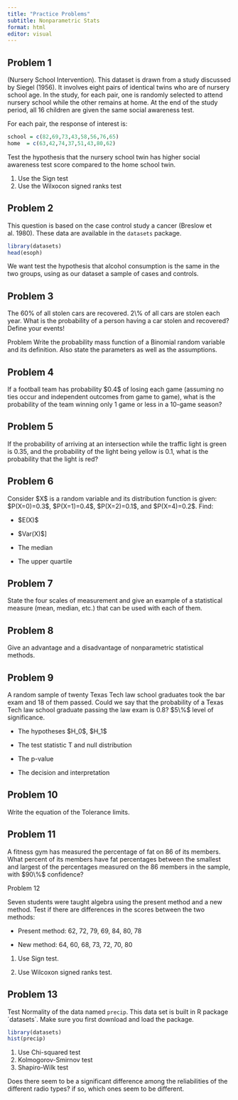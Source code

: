 ```yaml
---
title: "Practice Problems"
subtitle: Nonparametric Stats
format: html
editor: visual
---
```


## Problem 1

(Nursery School Intervention). This dataset is drawn from a study discussed by Siegel (1956). It involves eight pairs of identical twins who are of nursery school age. In the study, for each pair, one is randomly selected to attend nursery school while the other remains at home. At the end of the study period, all 16 children are given the same social awareness test.

For each pair, the response of interest is:

```r
school = c(82,69,73,43,58,56,76,65)
home  = c(63,42,74,37,51,43,80,62)
```

Test the hypothesis that the nursery school twin has higher social awareness test score compared to the home school twin.

1.  Use the Sign test
2.  Use the Wilxocon signed ranks test

## Problem 2

This question is based on the case control study a cancer (Breslow et al. 1980). These data are available in the `datasets` package.

```r
library(datasets)
head(esoph)
```

We want test the hypothesis that alcohol consumption is the same in the two groups, using as our dataset a sample of cases and controls.

## Problem 3

The 60% of all stolen cars are recovered. 2\\% of all cars are stolen each year. What is the probability of a person having a car stolen and recovered? Define your events!

Problem Write the probability mass function of a Binomial random variable and its definition. Also state the parameters as well as the assumptions.

## Problem 4

If a football team has probability \$0.4\$ of losing each game (assuming no ties occur and independent outcomes from game to game), what is the probability of the team winning only 1 game or less in a 10-game season?

## Problem 5 

If the probability of arriving at an intersection while the traffic light is green is 0.35, and the probability of the light being yellow is 0.1, what is the probability that the light is red?

## Problem 6

Consider \$X\$ is a random variable and its distribution function is given: \$P(X=0)=0.3\$, \$P(X=1)=0.4\$, \$P(X=2)=0.1\$, and \$P(X=4)=0.2\$. Find:

-   \$E(X)\$

```{=html}
<!-- -->
```
-   \$Var(X)\$\]

-   The median

-   The upper quartile

## Problem 7 

State the four scales of measurement and give an example of a statistical measure (mean, median, etc.) that can be used with each of them.

## Problem 8

Give an advantage and a disadvantage of nonparametric statistical methods.

##  Problem 9

A random sample of twenty Texas Tech law school graduates took the bar exam and 18 of them passed. Could we say that the probability of a Texas Tech law school graduate passing the law exam is 0.8? \$5\\%\$ level of significance.

-   The hypotheses \$H_0\$, \$H_1\$

-   The test statistic T and null distribution

-   The p-value

-   The decision and interpretation

## Problem 10

Write the equation of the Tolerance limits.

## Problem 11

A fitness gym has measured the percentage of fat on 86 of its members. What percent of its members have fat percentages between the smallest and largest of the percentages measured on the 86 members in the sample, with \$90\\%\$ confidence?

Problem 12

Seven students were taught algebra using the present method and a new method. Test if there are differences in the scores between the two methods:

-   Present method: 62, 72, 79, 69, 84, 80, 78

-   New method: 64, 60, 68, 73, 72, 70, 80

1.  Use Sign test.

2.  Use Wilcoxon signed ranks test.

## Problem 13

Test Normality of the data named `precip`. This data set is built in R package \`datasets\`. Make sure you first download and load the package.

```r
library(datasets)
hist(precip)
```

1.  Use Chi-squared test
2.  Kolmogorov-Smirnov test
3.  Shapiro-Wilk test

Does there seem to be a significant difference among the reliabilities of the different radio types? if so, which ones seem to be different.
